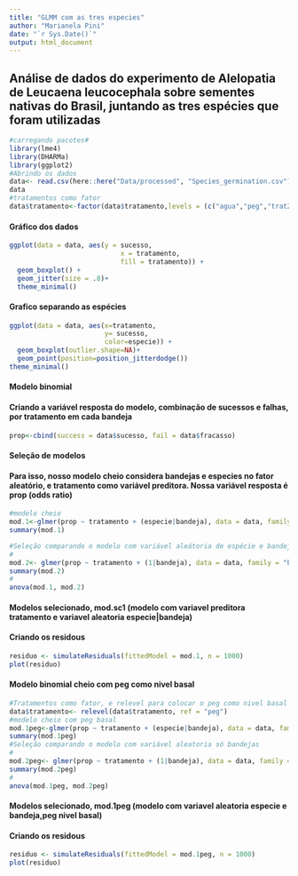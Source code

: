 ```yaml
---
title: "GLMM com as tres especies"
author: "Marianela Pini"
date: "`r Sys.Date()`"
output: html_document
---
```

## Análise de dados do experimento de Alelopatia de Leucaena leucocephala sobre sementes nativas do Brasil, juntando as tres espécies que foram utilizadas           
```r
#carregando pacotes#
library(lme4)
library(DHARMa)
library(ggplot2)
#Abrindo os dados
data<- read.csv(here::here("Data/processed", "Species_germination.csv"), sep = ";", header=TRUE)
data
#tratamentos como fator
data$tratamento<-factor(data$tratamento,levels = (c("agua","peg","trat25","trat50")))
```
#### Gráfico dos dados
```r
ggplot(data = data, aes(y = sucesso,
                            x = tratamento,
                            fill = tratamento)) +
  geom_boxplot() +
  geom_jitter(size = .8)+
  theme_minimal()
```

#### Grafico separando as espécies
```r
ggplot(data = data, aes(x=tratamento,
                        y= sucesso, 
                        color=especie)) +
  geom_boxplot(outlier.shape=NA)+
  geom_point(position=position_jitterdodge())
theme_minimal()
```


#### Modelo binomial
#### Criando a variável resposta do modelo, combinação de sucessos e falhas, por tratamento em cada bandeja
```r
prop<-cbind(success = data$sucesso, fail = data$fracasso)
```
#### Seleção de modelos
#### Para isso, nosso modelo cheio considera bandejas e especies no fator aleatório, e tratamento como variável preditora. Nossa variável resposta é prop (odds ratio)
```r
#modelo cheio
mod.1<-glmer(prop ~ tratamento + (especie|bandeja), data = data, family = "binomial")
summary(mod.1)

#Seleção comparando o modelo com variável aleátoria de espécie e bandeja, com modelo só com bandeja no fator aleatório
#
mod.2<- glmer(prop ~ tratamento + (1|bandeja), data = data, family = "binomial")
summary(mod.2)
#
anova(mod.1, mod.2)
```
#### Modelos selecionado, mod.sc1 (modelo com variavel preditora tratamento e variavel aleatoria especie|bandeja)
#### Criando os residous
```r
residuo <- simulateResiduals(fittedModel = mod.1, n = 1000)
plot(residuo)
```

#### Modelo binomial cheio com peg como nivel basal
```r
#Tratamentos como fator, e relevel para colocar o peg como nivel basal
data$tratamento<- relevel(data$tratamento, ref = "peg")
#modelo cheio com peg basal
mod.1peg<-glmer(prop ~ tratamento + (especie|bandeja), data = data, family = "binomial")
summary(mod.1peg)
#Seleção comparando o modelo com variável aleatoria só bandejas
#
mod.2peg<- glmer(prop ~ tratamento + (1|bandeja), data = data, family = "binomial")
summary(mod.2peg)
#
anova(mod.1peg, mod.2peg)
```
#### Modelos selecionado, mod.1peg (modelo com variavel aleatoria especie e bandeja,peg nivel basal)
#### Criando os residous
```r
residuo <- simulateResiduals(fittedModel = mod.1peg, n = 1000)
plot(residuo)

```


